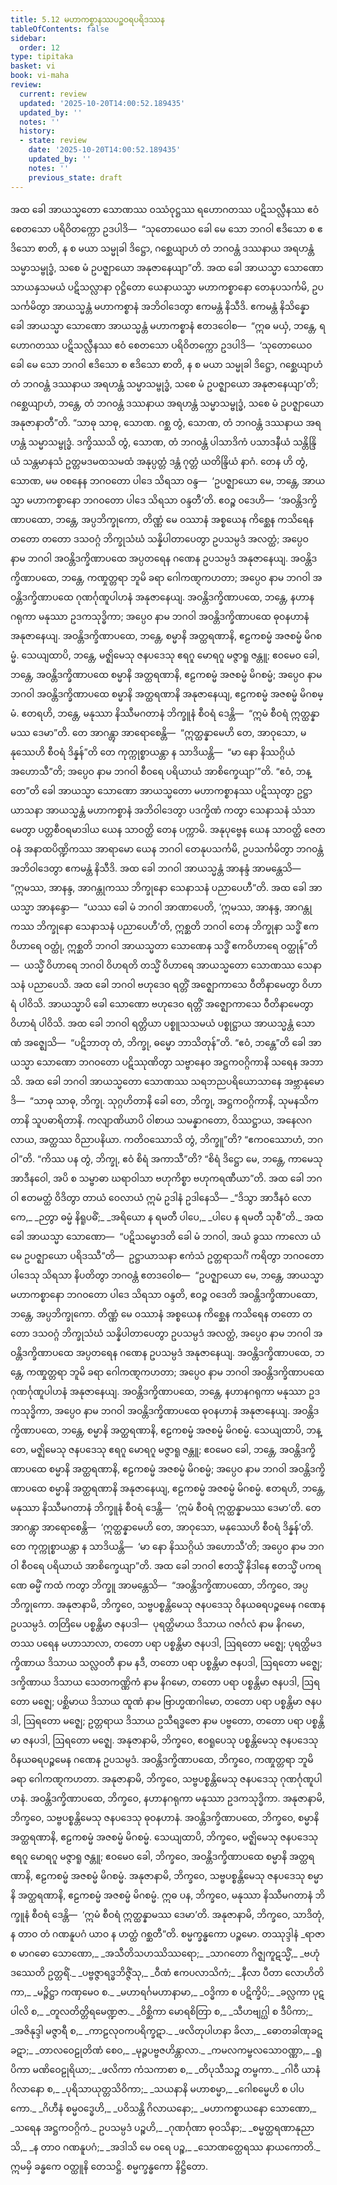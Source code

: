 ```yaml
---
title: 5.12 မဟာကစ္စာနဿပဉ္စဝရပရိဒဿန
tableOfContents: false
sidebar:
  order: 12
type: tipitaka
basket: vi
book: vi-maha
review:
  current: review
  updated: '2025-10-20T14:00:52.189435'
  updated_by: ''
  notes: ''
  history:
  - state: review
    date: '2025-10-20T14:00:52.189435'
    updated_by: ''
    notes: ''
    previous_state: draft
---
```



<DynamicBreadcrumb />


<ReviewStatus review={frontmatter.review} showDetails={true} />

<HypothesisAnnotation frontmatter={frontmatter} />

<Division number="258" book="vi-maha" e="ch" v="3" p="286">

<Paragraph number="1179" book="vi-maha">
အထ ခေါ အာယသ္မတော သောဏဿ ဝဿံဝုဋ္ဌဿ ရဟောဂတဿ ပဋိသလ္လီနဿ ဧဝံ စေတသော ပရိဝိတက္ကော ဥဒပါဒိ—  “သုတောယေဝ ခေါ မေ သော ဘဂဝါ ဧဒိသော စ ဧဒိသော စာတိ, န စ မယာ သမ္မုခါ ဒိဋ္ဌော, ဂစ္ဆေယျာဟံ တံ ဘဂဝန္တံ ဒဿနာယ အရဟန္တံ သမ္မာသမ္ဗုဒ္ဓံ, သစေ မံ ဥပဇ္ဈာယော အနုဇာနေယျာ”တိ. အထ ခေါ အာယသ္မာ သောဏော သာယနှသမယံ ပဋိသလ္လာနာ ဝုဋ္ဌိတော ယေနာယသ္မာ မဟာကစ္စာနော တေနုပသင်္ကမိ, ဥပသင်္ကမိတွာ အာယသ္မန္တံ မဟာကစ္စာနံ အဘိဝါဒေတွာ ဧကမန္တံ နိသီဒိ. ဧကမန္တံ နိသိန္နော ခေါ အာယသ္မာ သောဏော အာယသ္မန္တံ မဟာကစ္စာနံ ဧတဒဝေါစ—  “ဣဓ မယှံ, ဘန္တေ, ရဟောဂတဿ ပဋိသလ္လီနဿ ဧဝံ စေတသော ပရိဝိတက္ကော ဥဒပါဒိ—  ‘သုတောယေဝ ခေါ မေ သော ဘဂဝါ ဧဒိသော စ ဧဒိသော စာတိ, န စ မယာ သမ္မုခါ ဒိဋ္ဌော, ဂစ္ဆေယျာဟံ တံ ဘဂဝန္တံ ဒဿနာယ အရဟန္တံ သမ္မာသမ္ဗုဒ္ဓံ, သစေ မံ ဥပဇ္ဈာယော အနုဇာနေယျာ’တိ; ဂစ္ဆေယျာဟံ, ဘန္တေ, တံ ဘဂဝန္တံ ဒဿနာယ အရဟန္တံ သမ္မာသမ္ဗုဒ္ဓံ, သစေ မံ ဥပဇ္ဈာယော အနုဇာနာတီ”တိ. “သာဓု သာဓု, သောဏ. ဂစ္ဆ တွံ, သောဏ, တံ ဘဂဝန္တံ ဒဿနာယ အရဟန္တံ သမ္မာသမ္ဗုဒ္ဓံ. ဒက္ခိဿသိ တွံ, သောဏ, တံ ဘဂဝန္တံ ပါသာဒိကံ ပသာဒနီယံ သန္တိန္ဒြိယံ သန္တမာနသံ ဥတ္တမဒမထသမထံ အနုပ္ပတ္တံ ဒန္တံ ဂုတ္တံ ယတိန္ဒြိယံ နာဂံ. တေန ဟိ တွံ, သောဏ, မမ ဝစနေန ဘဂဝတော ပါဒေ သိရသာ ဝန္ဒ—  ‘ဥပဇ္ဈာယော မေ, ဘန္တေ, အာယသ္မာ မဟာကစ္စာနော ဘဂဝတော ပါဒေ သိရသာ ဝန္ဒတီ’တိ. ဧဝဉ္စ ဝဒေဟိ—  ‘အဝန္တိဒက္ခိဏာပထော, ဘန္တေ, အပ္ပဘိက္ခုကော, တိဏ္ဏံ မေ ဝဿာနံ အစ္စယေန ကိစ္ဆေန ကသိရေန တတော တတော ဒသဝဂ္ဂံ ဘိက္ခုသံဃံ သန္နိပါတာပေတွာ ဥပသမ္ပဒံ အလတ္ထံ; အပ္ပေဝ နာမ ဘဂဝါ အဝန္တိဒက္ခိဏာပထေ အပ္ပတရေန ဂဏေန ဥပသမ္ပဒံ အနုဇာနေယျ. အဝန္တိဒက္ခိဏာပထေ, ဘန္တေ, ကဏှုတ္တရာ ဘူမိ ခရာ ဂေါကဏ္ဋကဟတာ; အပ္ပေဝ နာမ ဘဂဝါ အဝန္တိဒက္ခိဏာပထေ ဂုဏင်္ဂုဏူပါဟနံ အနုဇာနေယျ. အဝန္တိဒက္ခိဏာပထေ, ဘန္တေ, နဟာနဂရုကာ မနုဿာ ဥဒကသုဒ္ဓိကာ; အပ္ပေဝ နာမ ဘဂဝါ အဝန္တိဒက္ခိဏာပထေ ဓုဝနဟာနံ အနုဇာနေယျ. အဝန္တိဒက္ခိဏာပထေ, ဘန္တေ, စမ္မာနိ အတ္ထရဏာနိ, ဧဠကစမ္မံ အဇစမ္မံ မိဂစမ္မံ. သေယျထာပိ, ဘန္တေ, မဇ္ဈိမေသု ဇနပဒေသု ဧရဂူ မောရဂူ မဇ္ဇာရူ ဇန္တူ; ဧဝမေဝ ခေါ, ဘန္တေ, အဝန္တိဒက္ခိဏာပထေ စမ္မာနိ အတ္ထရဏာနိ, ဧဠကစမ္မံ အဇစမ္မံ မိဂစမ္မံ; အပ္ပေဝ နာမ ဘဂဝါ အဝန္တိဒက္ခိဏာပထေ စမ္မာနိ အတ္ထရဏာနိ အနုဇာနေယျ, ဧဠကစမ္မံ အဇစမ္မံ မိဂစမ္မံ. ဧတရဟိ, ဘန္တေ, မနုဿာ နိဿီမဂတာနံ ဘိက္ခူနံ စီဝရံ ဒေန္တိ—  “ဣမံ စီဝရံ ဣတ္ထန္နာမဿ ဒေမာ”တိ. တေ အာဂန္တွာ အာရောစေန္တိ—  “ဣတ္ထန္နာမေဟိ တေ, အာဝုသော, မနုဿေဟိ စီဝရံ ဒိန္နန်”တိ တေ ကုက္ကုစ္စာယန္တာ န သာဒိယန္တိ—  “မာ နော နိဿဂ္ဂိယံ အဟောသီ”တိ; အပ္ပေဝ နာမ ဘဂဝါ စီဝရေ ပရိယာယံ အာစိက္ခေယျာ’”တိ. “ဧဝံ, ဘန္တေ”တိ ခေါ အာယသ္မာ သောဏော အာယသ္မတော မဟာကစ္စာနဿ ပဋိဿုတွာ ဥဋ္ဌာယာသနာ အာယသ္မန္တံ မဟာကစ္စာနံ အဘိဝါဒေတွာ ပဒက္ခိဏံ ကတွာ သေနာသနံ သံသာမေတွာ ပတ္တစီဝရမာဒါယ ယေန သာဝတ္ထိ တေန ပက္ကာမိ. အနုပုဗ္ဗေန ယေန သာဝတ္ထိ ဇေတဝနံ အနာထပိဏ္ဍိကဿ အာရာမော ယေန ဘဂဝါ တေနုပသင်္ကမိ, ဥပသင်္ကမိတွာ ဘဂဝန္တံ အဘိဝါဒေတွာ ဧကမန္တံ နိသီဒိ.
</Paragraph>

<Paragraph number="1180" book="vi-maha">
အထ ခေါ ဘဂဝါ အာယသ္မန္တံ အာနန္ဒံ အာမန္တေသိ—  “ဣမဿ, အာနန္ဒ, အာဂန္တုကဿ ဘိက္ခုနော သေနာသနံ ပညာပေဟီ”တိ. အထ ခေါ အာယသ္မာ အာနန္ဒော—  “ယဿ ခေါ မံ ဘဂဝါ အာဏာပေတိ, ‘ဣမဿ, အာနန္ဒ, အာဂန္တုကဿ ဘိက္ခုနော သေနာသနံ ပညာပေဟီ’တိ, ဣစ္ဆတိ ဘဂဝါ တေန ဘိက္ခုနာ သဒ္ဓိံ ဧကဝိဟာရေ ဝတ္ထုံ, ဣစ္ဆတိ ဘဂဝါ အာယသ္မတာ သောဏေန သဒ္ဓိံ ဧကဝိဟာရေ ဝတ္ထုန်”တိ—  ယသ္မိံ ဝိဟာရေ ဘဂဝါ ဝိဟရတိ တသ္မိံ ဝိဟာရေ အာယသ္မတော သောဏဿ သေနာသနံ ပညာပေသိ.
</Paragraph>

<Paragraph number="1181" book="vi-maha">
အထ ခေါ ဘဂဝါ ဗဟုဒေဝ ရတ္တိံ အဇ္ဈောကာသေ ဝီတိနာမေတွာ ဝိဟာရံ ပါဝိသိ. အာယသ္မာပိ ခေါ သောဏော ဗဟုဒေဝ ရတ္တိံ အဇ္ဈောကာသေ ဝီတိနာမေတွာ ဝိဟာရံ ပါဝိသိ. အထ ခေါ ဘဂဝါ ရတ္တိယာ ပစ္စူသသမယံ ပစ္စုဋ္ဌာယ အာယသ္မန္တံ သောဏံ အဇ္ဈေသိ—  “ပဋိဘာတု တံ, ဘိက္ခု, ဓမ္မော ဘာသိတုန်”တိ. “ဧဝံ, ဘန္တေ”တိ ခေါ အာယသ္မာ သောဏော ဘဂဝတော ပဋိဿုဏိတွာ သဗ္ဗာနေဝ အဋ္ဌကဝဂ္ဂိကာနိ သရေန အဘာသိ. အထ ခေါ ဘဂဝါ အာယသ္မတော သောဏဿ သရဘညပရိယောသာနေ အဗ္ဘာနုမောဒိ—  “သာဓု သာဓု, ဘိက္ခု. သုဂ္ဂဟိတာနိ ခေါ တေ, ဘိက္ခု, အဋ္ဌကဝဂ္ဂိကာနိ, သုမနသိကတာနိ သူပဓာရိတာနိ. ကလျာဏိယာပိ ဝါစာယ သမန္နာဂတော, ဝိဿဋ္ဌာယ, အနေလဂလာယ, အတ္ထဿ ဝိညာပနိယာ. ကတိဝဿောသိ တွံ, ဘိက္ခူ”တိ? “ဧကဝဿောဟံ, ဘဂဝါ”တိ. “ကိဿ ပန တွံ, ဘိက္ခု, ဧဝံ စိရံ အကာသီ”တိ? “စိရံ ဒိဋ္ဌော မေ, ဘန္တေ, ကာမေသု အာဒီနဝေါ, အပိ စ သမ္ဗာဓာ ဃရာဝါသာ ဗဟုကိစ္စာ ဗဟုကရဏီယာ”တိ. အထ ခေါ ဘဂဝါ ဧတမတ္ထံ ဝိဒိတွာ တာယံ ဝေလာယံ ဣမံ ဥဒါနံ ဥဒါနေသိ—
</Paragraph>

<Paragraph number="1182" type="verses" book="vi-maha">
_“ဒိသွာ အာဒီနဝံ လောကေ,_  
_ဉတွာ ဓမ္မံ နိရူပဓိံ;_  
_အရိယော န ရမတီ ပါပေ,_  
_ပါပေ န ရမတီ သုစီ”တိ._  

</Paragraph>

<Paragraph number="1183" book="vi-maha">
အထ ခေါ အာယသ္မာ သောဏော—  “ပဋိသမ္မောဒတိ ခေါ မံ ဘဂဝါ, အယံ ခွဿ ကာလော ယံ မေ ဥပဇ္ဈာယော ပရိဒဿီ”တိ—  ဥဋ္ဌာယာသနာ ဧကံသံ ဥတ္တရာသင်္ဂံ ကရိတွာ ဘဂဝတော ပါဒေသု သိရသာ နိပတိတွာ ဘဂဝန္တံ ဧတဒဝေါစ—  “ဥပဇ္ဈာယော မေ, ဘန္တေ, အာယသ္မာ မဟာကစ္စာနော ဘဂဝတော ပါဒေ သိရသာ ဝန္ဒတိ, ဧဝဉ္စ ဝဒေတိ အဝန္တိဒက္ခိဏာပထော, ဘန္တေ, အပ္ပဘိက္ခုကော. တိဏ္ဏံ မေ ဝဿာနံ အစ္စယေန ကိစ္ဆေန ကသိရေန တတော တတော ဒသဝဂ္ဂံ ဘိက္ခုသံဃံ သန္နိပါတာပေတွာ ဥပသမ္ပဒံ အလတ္ထံ, အပ္ပေဝ နာမ ဘဂဝါ အဝန္တိဒက္ခိဏာပထေ အပ္ပတရေန ဂဏေန ဥပသမ္ပဒံ အနုဇာနေယျ. အဝန္တိဒက္ခိဏာပထေ, ဘန္တေ, ကဏှုတ္တရာ ဘူမိ ခရာ ဂေါကဏ္ဋကဟတာ; အပ္ပေဝ နာမ ဘဂဝါ အဝန္တိဒက္ခိဏာပထေ ဂုဏင်္ဂုဏူပါဟနံ အနုဇာနေယျ. အဝန္တိဒက္ခိဏာပထေ, ဘန္တေ, နဟာနဂရုကာ မနုဿာ ဥဒကသုဒ္ဓိကာ, အပ္ပေဝ နာမ ဘဂဝါ အဝန္တိဒက္ခိဏာပထေ ဓုဝနဟာနံ အနုဇာနေယျ. အဝန္တိဒက္ခိဏာပထေ, ဘန္တေ, စမ္မာနိ အတ္ထရဏာနိ, ဧဠကစမ္မံ အဇစမ္မံ မိဂစမ္မံ. သေယျထာပိ, ဘန္တေ, မဇ္ဈိမေသု ဇနပဒေသု ဧရဂူ မောရဂူ မဇ္ဇာရူ ဇန္တူ; ဧဝမေဝ ခေါ, ဘန္တေ, အဝန္တိဒက္ခိဏာပထေ စမ္မာနိ အတ္ထရဏာနိ, ဧဠကစမ္မံ အဇစမ္မံ မိဂစမ္မံ; အပ္ပေဝ နာမ ဘဂဝါ အဝန္တိဒက္ခိဏာပထေ စမ္မာနိ အတ္ထရဏာနိ အနုဇာနေယျ, ဧဠကစမ္မံ အဇစမ္မံ မိဂစမ္မံ. ဧတရဟိ, ဘန္တေ, မနုဿာ နိဿီမဂတာနံ ဘိက္ခူနံ စီဝရံ ဒေန္တိ—  ‘ဣမံ စီဝရံ ဣတ္ထန္နာမဿ ဒေမာ’တိ. တေ အာဂန္တွာ အာရောစေန္တိ—  ‘ဣတ္ထန္နာမေဟိ တေ, အာဝုသော, မနုဿေဟိ စီဝရံ ဒိန္နန်’တိ. တေ ကုက္ကုစ္စာယန္တာ န သာဒိယန္တိ—  ‘မာ နော နိဿဂ္ဂိယံ အဟောသီ’တိ; အပ္ပေဝ နာမ ဘဂဝါ စီဝရေ ပရိယာယံ အာစိက္ခေယျာ”တိ.
</Paragraph>

</Division>
<Division number="259" book="vi-maha" e="ch" v="3" p="287">

<Paragraph number="1184" book="vi-maha">
အထ ခေါ ဘဂဝါ ဧတသ္မိံ နိဒါနေ ဧတသ္မိံ ပကရဏေ ဓမ္မိံ ကထံ ကတွာ ဘိက္ခူ အာမန္တေသိ—  “အဝန္တိဒက္ခိဏာပထော, ဘိက္ခဝေ, အပ္ပဘိက္ခုကော. အနုဇာနာမိ, ဘိက္ခဝေ, သဗ္ဗပစ္စန္တိမေသု ဇနပဒေသု ဝိနယဓရပဉ္စမေန ဂဏေန ဥပသမ္ပဒံ. တတြိမေ ပစ္စန္တိမာ ဇနပဒါ—  ပုရတ္ထိမာယ ဒိသာယ ဂဇင်္ဂလံ နာမ နိဂမော, တဿ ပရေန မဟာသာလာ, တတော ပရာ ပစ္စန္တိမာ ဇနပဒါ, ဩရတော မဇ္ဈေ; ပုရတ္ထိမဒက္ခိဏာယ ဒိသာယ သလ္လဝတီ နာမ နဒီ, တတော ပရာ ပစ္စန္တိမာ ဇနပဒါ, ဩရတော မဇ္ဈေ; ဒက္ခိဏာယ ဒိသာယ သေတကဏ္ဏိကံ နာမ နိဂမော, တတော ပရာ ပစ္စန္တိမာ ဇနပဒါ, ဩရတော မဇ္ဈေ; ပစ္ဆိမာယ ဒိသာယ ထူဏံ နာမ ဗြာဟ္မဏဂါမော, တတော ပရာ ပစ္စန္တိမာ ဇနပဒါ, ဩရတော မဇ္ဈေ; ဥတ္တရာယ ဒိသာယ ဥသီရဒ္ဓဇော နာမ ပဗ္ဗတော, တတော ပရာ ပစ္စန္တိမာ ဇနပဒါ, ဩရတော မဇ္ဈေ. အနုဇာနာမိ, ဘိက္ခဝေ, ဧဝရူပေသု ပစ္စန္တိမေသု ဇနပဒေသု ဝိနယဓရပဉ္စမေန ဂဏေန ဥပသမ္ပဒံ. အဝန္တိဒက္ခိဏာပထေ, ဘိက္ခဝေ, ကဏှုတ္တရာ ဘူမိ ခရာ ဂေါကဏ္ဋကဟတာ. အနုဇာနာမိ, ဘိက္ခဝေ, သဗ္ဗပစ္စန္တိမေသု ဇနပဒေသု ဂုဏင်္ဂုဏူပါဟနံ. အဝန္တိဒက္ခိဏာပထေ, ဘိက္ခဝေ, နဟာနဂရုကာ မနုဿာ ဥဒကသုဒ္ဓိကာ. အနုဇာနာမိ, ဘိက္ခဝေ, သဗ္ဗပစ္စန္တိမေသု ဇနပဒေသု ဓုဝနဟာနံ. အဝန္တိဒက္ခိဏာပထေ, ဘိက္ခဝေ, စမ္မာနိ အတ္ထရဏာနိ, ဧဠကစမ္မံ အဇစမ္မံ မိဂစမ္မံ. သေယျထာပိ, ဘိက္ခဝေ, မဇ္ဈိမေသု ဇနပဒေသု ဧရဂူ မောရဂူ မဇ္ဇာရူ ဇန္တူ; ဧဝမေဝ ခေါ, ဘိက္ခဝေ, အဝန္တိဒက္ခိဏာပထေ စမ္မာနိ အတ္ထရဏာနိ, ဧဠကစမ္မံ အဇစမ္မံ မိဂစမ္မံ. အနုဇာနာမိ, ဘိက္ခဝေ, သဗ္ဗပစ္စန္တိမေသု ဇနပဒေသု စမ္မာနိ အတ္ထရဏာနိ, ဧဠကစမ္မံ အဇစမ္မံ မိဂစမ္မံ. ဣဓ ပန, ဘိက္ခဝေ, မနုဿာ နိဿီမဂတာနံ ဘိက္ခူနံ စီဝရံ ဒေန္တိ—  ‘ဣမံ စီဝရံ ဣတ္ထန္နာမဿ ဒေမာ’တိ. အနုဇာနာမိ, ဘိက္ခဝေ, သာဒိတုံ, န တာဝ တံ ဂဏနူပဂံ ယာဝ န ဟတ္ထံ ဂစ္ဆတီ”တိ.

</Paragraph>
</Division>

<Paragraph number="1185" type="center" book="vi-maha">
စမ္မက္ခန္ဓကော ပဉ္စမော.



</Paragraph>

<Paragraph number="1186" type="center" book="vi-maha">
တဿုဒ္ဒါနံ


</Paragraph>

<Paragraph number="1187" type="verses" book="vi-maha">
_ရာဇာ စ မာဂဓော သောဏော,_  
_အသီတိသဟဿိဿရော;_  
_သာဂတော ဂိဇ္ဈကူဋသ္မိံ,_  
_ဗဟုံ ဒဿေတိ ဥတ္တရိံ._  

</Paragraph>

<Paragraph number="1188" type="verses" book="vi-maha">
_ပဗ္ဗဇ္ဇာရဒ္ဓဘိဇ္ဇိံသု,_  
_ဝီဏံ ဧကပလာသိကံ;_  
_နီလာ ပီတာ လောဟိတိကာ,_  
_မဉ္ဇိဋ္ဌာ ကဏှမေဝ စ._  

</Paragraph>

<Paragraph number="1189" type="verses" book="vi-maha">
_မဟာရင်္ဂမဟာနာမာ,_  
_ဝဒ္ဓိကာ စ ပဋိက္ခိပိ;_  
_ခလ္လကာ ပုဋပါလိ စ,_  
_တူလတိတ္တိရမေဏ္ဍဇာ._  

</Paragraph>

<Paragraph number="1190" type="verses" book="vi-maha">
_ဝိစ္ဆိကာ မောရစိတြာ စ,_  
_သီဟဗျဂ္ဃါ စ ဒီပိကာ;_  
_အဇိနုဒ္ဒါ မဇ္ဇာရီ စ,_  
_ကာဠလုဝကပရိက္ခဋာ._  

</Paragraph>

<Paragraph number="1191" type="verses" book="vi-maha">
_ဖလိတုပါဟနာ ခိလာ,_  
_ဓောတခါဏုခဋခဋာ;_  
_တာလဝေဠုတိဏံ စေဝ,_  
_မုဉ္ဇပဗ္ဗဇဟိန္တာလာ._  

</Paragraph>

<Paragraph number="1192" type="verses" book="vi-maha">
_ကမလကမ္ဗလသောဝဏ္ဏာ,_  
_ရူပိကာ မဏိဝေဠုရိယာ;_  
_ဖလိကာ ကံသကာစာ စ,_  
_တိပုသီသဉ္စ တမ္ဗကာ._  

</Paragraph>

<Paragraph number="1193" type="verses" book="vi-maha">
_ဂါဝီ ယာနံ ဂိလာနော စ,_  
_ပုရိသာယုတ္တသိဝိကာ;_  
_သယနာနိ မဟာစမ္မာ,_  
_ဂေါစမ္မေဟိ စ ပါပကော._  

</Paragraph>

<Paragraph number="1194" type="verses" book="vi-maha">
_ဂိဟီနံ စမ္မဝဒ္ဓေဟိ,_  
_ပဝိသန္တိ ဂိလာယနော;_  
_မဟာကစ္စာယနော သောဏော,_  
_သရေန အဋ္ဌကဝဂ္ဂိကံ._  

</Paragraph>

<Paragraph number="1195" type="verses" book="vi-maha">
ဥပသမ္ပဒံ ပဉ္စဟိ,_  
_ဂုဏင်္ဂုဏာ ဓုဝသိနာ;_  
_စမ္မတ္ထရဏာနုညာသိ,_  
_န တာဝ ဂဏနူပဂံ;_  
_အဒါသိ မေ ဝရေ ပဉ္စ,_  
_သောဏတ္ထေရဿ နာယကောတိ._  


</Paragraph>

<Paragraph number="1196" type="center" book="vi-maha">
ဣမမှိ ခန္ဓကေ ဝတ္ထူနိ တေသဋ္ဌိ.



</Paragraph>

<Paragraph number="1197" type="center" book="vi-maha">
စမ္မက္ခန္ဓကော နိဋ္ဌိတော.
</Paragraph>